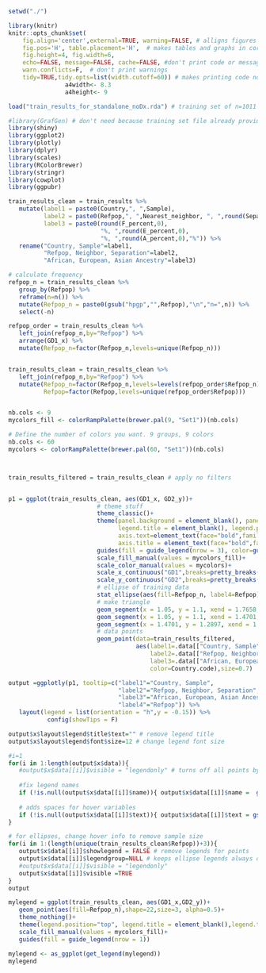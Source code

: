 ```r
setwd("./")
```

```r
library(knitr)
knitr::opts_chunk$set(
    fig.align='center',external=TRUE, warning=FALSE, # alligns figures to center, no print warnings
    fig.pos='H', table.placement='H',  # makes tables and graphs in correct order with text
    fig.height=4, fig.width=6,
    echo=FALSE, message=FALSE, cache=FALSE, #don't print code or messages, saves in cache
    warn.conflicts=F,  # don't print warnings 
    tidy=TRUE,tidy.opts=list(width.cutoff=60)) # makes printing code not run off page
                a4width<- 8.3
                a4height<- 9
```


```r
load("train_results_for_standalone_noDx.rda") # training set of n=1011

#library(GrafGen) # don't need because training set file already provided
library(shiny)
library(ggplot2)
library(plotly)
library(dplyr)
library(scales)
library(RColorBrewer)
library(stringr)
library(cowplot)
library(ggpubr)

train_results_clean = train_results %>%
   mutate(label1 = paste0(Country,", ",Sample),
          label2 = paste0(Refpop,", ",Nearest_neighbor, ", ",round(Separation_percent,0),"%"),
          label3 = paste0(round(F_percent,0),
                          "%, ",round(E_percent,0),
                          "%, ",round(A_percent,0),"%")) %>%
   rename("Country, Sample"=label1,
          "Refpop, Neighbor, Separation"=label2,
          "African, European, Asian Ancestry"=label3)

# calculate frequency
refpop_n = train_results_clean %>%
   group_by(Refpop) %>%
   reframe(n=n()) %>%
   mutate(Refpop_n = paste0(gsub("hpgp","",Refpop),"\n","n=",n)) %>%
   select(-n)

refpop_order = train_results_clean %>%
   left_join(refpop_n,by="Refpop") %>%
   arrange(GD1_x) %>%
   mutate(Refpop_n=factor(Refpop_n,levels=unique(Refpop_n)))


train_results_clean = train_results_clean %>%
   left_join(refpop_n,by="Refpop") %>%
   mutate(Refpop_n=factor(Refpop_n,levels=levels(refpop_order$Refpop_n)),
          Refpop=factor(Refpop,levels=unique(refpop_order$Refpop)))


nb.cols <- 9
mycolors_fill <- colorRampPalette(brewer.pal(9, "Set1"))(nb.cols)

# Define the number of colors you want. 9 groups, 9 colors
nb.cols <- 60
mycolors <- colorRampPalette(brewer.pal(60, "Set1"))(nb.cols)



train_results_filtered = train_results_clean # apply no filters


p1 = ggplot(train_results_clean, aes(GD1_x, GD2_y))+
                         # theme stuff
                         theme_classic()+
                         theme(panel.background = element_blank(), panel.border = element_rect(fill = NA, color = "black"),
                               legend.title = element_blank(), legend.position="bottom", 
                               axis.text=element_text(face="bold",family="serif", color="black",size=15),
                               axis.title = element_text(face="bold",family="serif", color="black",size=15))+
                         guides(fill = guide_legend(nrow = 3), color=guide_legend(nrow=3))+
                         scale_fill_manual(values = mycolors_fill)+
                         scale_color_manual(values = mycolors)+
                         scale_x_continuous("GD1",breaks=pretty_breaks(n=10), limits=c(1,1.8))+
                         scale_y_continuous("GD2",breaks=pretty_breaks(n=10), limits=c(1,1.4))+
                         # ellipse of training data
                         stat_ellipse(aes(fill=Refpop_n, label4=Refpop),geom = "polygon",alpha=0.25)+
                         # make triangle
                         geom_segment(x = 1.05, y = 1.1, xend = 1.7658, yend = 1.1)+
                         geom_segment(x = 1.05, y = 1.1, xend = 1.4701, yend = 1.2897)+
                         geom_segment(x = 1.4701, y = 1.2897, xend = 1.7658, yend = 1.1)+
                         # data points
                         geom_point(data=train_results_filtered, 
                                    aes(label1=.data[["Country, Sample"]],
                                        label2=.data[["Refpop, Neighbor, Separation"]],
                                        label3=.data[["African, European, Asian Ancestry"]],
                                        color=Country.code),size=0.7)

```


```r
output =ggplotly(p1, tooltip=c("label1"="Country, Sample",
                               "label2"="Refpop, Neighbor, Separation",
                               "label3"="African, European, Asian Ancestry",
                               "label4"="Refpop")) %>%
   layout(legend = list(orientation = "h",y = -0.15)) %>%
           config(showTips = F) 

output$x$layout$legend$title$text="" # remove legend title
output$x$layout$legend$font$size=12 # change legend font size

#i=1
for(i in 1:length(output$x$data)){
   #output$x$data[[i]]$visible = "legendonly" # turns off all points by default
   
   #fix legend names
   if (!is.null(output$x$data[[i]]$name)){ output$x$data[[i]]$name =  gsub("\\(","",str_split(output$x$data[[i]]$name,",")[[1]][1]) }
   
   # adds spaces for hover variables
   if (!is.null(output$x$data[[i]]$text)){ output$x$data[[i]]$text = gsub("_"," ",output$x$data[[i]]$text) }
}

# for ellipses, change hover info to remove sample size
for(i in 1:(length(unique(train_results_clean$Refpop))+3)){
   output$x$data[[i]]$showlegend = FALSE # remove legends for points
   output$x$data[[i]]$legendgroup=NULL # keeps ellipse legends always on
   #output$x$data[[i]]$visible = "legendonly"
   output$x$data[[i]]$visible =TRUE 
}
output
```


```r
mylegend = ggplot(train_results_clean, aes(GD1_x,GD2_y))+
   geom_point(aes(fill=Refpop_n),shape=22,size=3, alpha=0.5)+
   theme_nothing()+
   theme(legend.position="top", legend.title = element_blank(),legend.text = element_text(size=12, family="serif"))+
   scale_fill_manual(values = mycolors_fill)+
   guides(fill = guide_legend(nrow = 1))

mylegend <- as_ggplot(get_legend(mylegend))
mylegend
```

